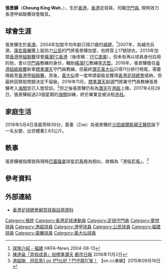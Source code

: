 {{Football player infobox
| playername     = 張景驊 <br> Cheung King Wah
| image          = Cheung King Wah.jpg
| image_size     = 
| fullname       = 張景驊
| nickname       = 驊B、港版[[尼馬|尼馬]]
| birth_date     = {{birth date and age|1986|7|6}}
| birth_place    = {{HKG-1959}}
| height         = {{height|m=1.77}}
| currentclub    = 駿其
| clubnumber     = 1
| position       = [[守門員|守門員]]
| youthyears     = 
| youthclubs     =  [[香港08|香港08]]
| years1 = 2004
| clubs1 = [[福建體育會|福建]]
| caps1  = 
| goals1 = 
| years2 = 2004–2005
| clubs2 = [[香雪製藥|香雪製藥]]
| caps2  = 
| goals2 = 
| years3 = 2006–2007
| clubs3 = [[公民足球隊|公民]]
| caps3  = 
| goals3 = 
| years4 = 2007–2013
| clubs4 = [[晨曦體育會|晨曦]]
| caps4 = 
| goals4 = 
| years5 = 2013–2014
| clubs5 = [[YFC澳滌|YFC澳滌]]
| caps5 = 
| goals5 = 
| years6 = 2014–2015
| clubs6 = [[黃大仙區康樂體育會|灝天黃大仙]]
| caps6 = 
| goals6 =
| years7 = 2016–2017
| clubs7 = [[標準灝天|標準灝天]]
| caps7  = 5
| goals7 = 0
| years8 = 2017–
| clubs8 = 聖約瑟
| caps8 = 24
| goals8 = 0
| years9 = 
| clubs9 = 駿其
| caps9 = 
| goals9 = 
| nationalyears1 = 
| nationalteam1 =
| nationalcaps1 = 
| nationalgoals1 = 
| manageryears1 = 2016
| managerclubs1 = [[標準灝天|標準灝天]]（守門員教練）
| pcupdate = 9 December 2018
| ntupdate = 
|}}

'''張景驊'''（'''Cheung King Wah'''，{{bd|1986年|7月6日}}），生於[[香港|香港]]，[[香港|香港]]足球員，司職[[守門員|守門員]], 現時效力香港甲組聯賽球會駿其。

== 球會生涯 ==
張景驊生於[[香港|香港]]，2004年加盟平均年齡只得21歲的[[福建體育會|福建]]。<ref>[http://www.hkfa.com/news_details/1590/ 球隊介紹 - 福建] {{Wayback|url=http://www.hkfa.com/news_details/1590/ |date=20161224030546 }} HKFA-News 2004-08-13</ref>2007年，為補充兵源，[[晨曦體育會|康宏晨曦]]獲上屆効力[[公民足球隊|公民]]的門將張景驊加盟，他將穿上17號球衣。2013年加盟[[香港甲組聯賽|香港甲組聯賽]]球會[[橫濱FC香港|橫濱FC香港]]（後改稱：[[YFC澳滌|YFC澳滌]]），但未有再以球員身份註冊的他，會以[[守門員|守門員]]教練的身份，輔助[[橫濱FC香港|橫濱FC]]教練[[李志堅_(教練)|李志堅]]。2016年，張景驊擔任[[香港超級聯賽|香港超級聯賽]]新軍[[標準灝天|標準灝天]]守門員教練。但最終[[黃大仙區康樂體育會|灝天黃大仙]]只得11分排行榜尾，需要降級至[[香港甲組聯賽|香港甲組聯賽]]。其後，[[黃大仙區康樂體育會|黃大仙]]曾一度申請留級並獲得[[香港足球總會|香港足球總會]]接納，但最終因贊助問題決定不留級。2016年11月，[[標準灝天|標準灝天]]副選門將兼守門員教練張景驊考入[[海關|海關]]並已入營受訓。<ref>[http://www.metrodaily.hk/metro_news/%E9%99%B3%E9%81%94%E7%87%8A%E3%80%8C%E5%BC%84%E5%81%87%E6%88%90%E7%9C%9F%E3%80%8D%E6%8A%95%E6%A8%99%E6%BA%96%E7%81%9D%E5%A4%A9/ 陳達燊「弄假成真」投標準灝天] {{Wayback|url=http://www.metrodaily.hk/metro_news/%E9%99%B3%E9%81%94%E7%87%8A%E3%80%8C%E5%BC%84%E5%81%87%E6%88%90%E7%9C%9F%E3%80%8D%E6%8A%95%E6%A8%99%E6%BA%96%E7%81%9D%E5%A4%A9/ |date=20161224025907 }} [[都市日報|都市日報]] 2016年11月2日</ref>但之後張景驊仍有為[[標準灝天|灝天]]在[[港超|港超]]上陣。2017年4月28日，張景驊經過23個星期的[[海關|海關]]訓練，終於畢業並被派駐[[赤柱|赤柱]]。

== 家庭生活 ==
2016年5月4日凌晨零時36分，愛妻（Zoe）為張景驊於[[沙田_(香港)|沙田]][[威爾斯親王醫院|威爾斯親王醫院]]誕下一名女嬰，出世體重2.83公斤。

== 軼事 ==
張景驊被指樣貌與現時[[巴塞隆拿足球會|巴塞隆拿]]球星[[尼馬|尼馬]]極為相似，故稱為「港版[[尼馬|尼馬]]」。<ref>[http://hk.on.cc/hk/bkn/cnt/sport/20150916/bkn-20150916115637056-0916_00882_001.html 港超聯　同尼馬1 on 1鬥乜好？鬥守龍吖笨！] {{Wayback|url=http://hk.on.cc/hk/bkn/cnt/sport/20150916/bkn-20150916115637056-0916_00882_001.html |date=20170202070115 }} 【on.cc東網】2015年09月16日</ref> 

== 參考資料 ==
{{Reflist}}

==外部連結==
* [https://www.hkfa.com/ch/club/201/detail?player=163#gotab 香港足球總會網頁球員註冊資料] {{Wayback|url=https://www.hkfa.com/ch/club/201/detail?player=163#gotab |date=20170718141610 }}

{{DEFAULTSORT:Cheung King Wah}} 
[[Category:張姓|Category:張姓]]
[[Category:香港足球運動員|Category:香港足球運動員]]
[[Category:足球守門員|Category:足球守門員]]
[[Category:夢想球員|Category:夢想球員]]
[[Category:港超球員|Category:港超球員]]
[[Category:港甲球員|Category:港甲球員]]
[[Category:公民球員|Category:公民球員]]
[[Category:福建球員|Category:福建球員]]
[[Category:晨曦球員|Category:晨曦球員]]
[[Category:黃大仙球員|Category:黃大仙球員]]